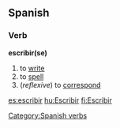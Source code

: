 == Spanish == 
=== Verb === 
'''escribir(se)'''
# to [[write]]
# to [[spell]]
# (''reflexive'') to [[correspond]]

{{template:Es:-ir(escribir)|escrib|escrito}}
[[Category:Spanish verbs]]

[[es:escribir]]
[[hu:Escribir]]
[[fi:Escribir]]